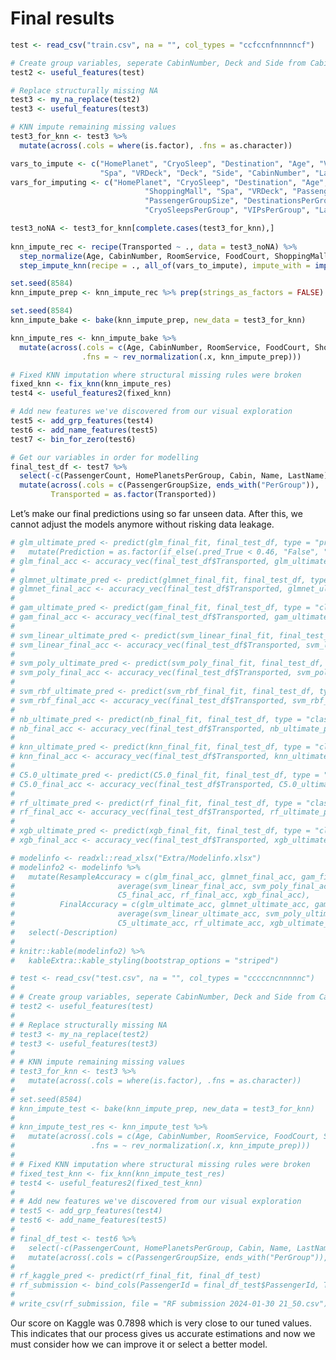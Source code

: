 # Final results {#chapter-9}

```r
test <- read_csv("train.csv", na = "", col_types = "ccfccnfnnnnncf")

# Create group variables, seperate CabinNumber, Deck and Side from Cabin
test2 <- useful_features(test)

# Replace structurally missing NA
test3 <- my_na_replace(test2)
test3 <- useful_features(test3)

# KNN impute remaining missing values
test3_for_knn <- test3 %>%
  mutate(across(.cols = where(is.factor), .fns = as.character))

vars_to_impute <- c("HomePlanet", "CryoSleep", "Destination", "Age", "VIP", "RoomService", "FoodCourt", "ShoppingMall",
                    "Spa", "VRDeck", "Deck", "Side", "CabinNumber", "LastName")
vars_for_imputing <- c("HomePlanet", "CryoSleep", "Destination", "Age", "VIP", "RoomService", "FoodCourt",
                              "ShoppingMall", "Spa", "VRDeck", "PassengerGroup", "Deck", "Side", "CabinNumber",
                              "PassengerGroupSize", "DestinationsPerGroup", "CabinsPerGroup",
                              "CryoSleepsPerGroup", "VIPsPerGroup", "LastNamesPerGroup")

test3_noNA <- test3_for_knn[complete.cases(test3_for_knn),]
  
knn_impute_rec <- recipe(Transported ~ ., data = test3_noNA) %>%
  step_normalize(Age, CabinNumber, RoomService, FoodCourt, ShoppingMall, Spa, VRDeck) %>%
  step_impute_knn(recipe = ., all_of(vars_to_impute), impute_with = imp_vars(all_of(vars_for_imputing)), neighbors = 5) 

set.seed(8584)
knn_impute_prep <- knn_impute_rec %>% prep(strings_as_factors = FALSE)

set.seed(8584)
knn_impute_bake <- bake(knn_impute_prep, new_data = test3_for_knn)

knn_impute_res <- knn_impute_bake %>%
  mutate(across(.cols = c(Age, CabinNumber, RoomService, FoodCourt, ShoppingMall, Spa, VRDeck),
                .fns = ~ rev_normalization(.x, knn_impute_prep)))

# Fixed KNN imputation where structural missing rules were broken
fixed_knn <- fix_knn(knn_impute_res)
test4 <- useful_features2(fixed_knn)

# Add new features we've discovered from our visual exploration
test5 <- add_grp_features(test4)
test6 <- add_name_features(test5)
test7 <- bin_for_zero(test6)

# Get our variables in order for modelling
final_test_df <- test7 %>%
  select(-c(PassengerCount, HomePlanetsPerGroup, Cabin, Name, LastName)) %>%
  mutate(across(.cols = c(PassengerGroupSize, ends_with("PerGroup")), .fns = as.integer),
         Transported = as.factor(Transported))
```

Let's make our final predictions using so far unseen data. After this, we cannot adjust the models anymore without risking data leakage. 

```r
# glm_ultimate_pred <- predict(glm_final_fit, final_test_df, type = "prob") %>%
#   mutate(Prediction = as.factor(if_else(.pred_True < 0.46, "False", "True")))
# glm_final_acc <- accuracy_vec(final_test_df$Transported, glm_ultimate_pred$Prediction)
# 
# glmnet_ultimate_pred <- predict(glmnet_final_fit, final_test_df, type = "class")
# glmnet_final_acc <- accuracy_vec(final_test_df$Transported, glmnet_ultimate_pred$.pred_class)
# 
# gam_ultimate_pred <- predict(gam_final_fit, final_test_df, type = "class")
# gam_final_acc <- accuracy_vec(final_test_df$Transported, gam_ultimate_pred$.pred_class)
# 
# svm_linear_ultimate_pred <- predict(svm_linear_final_fit, final_test_df, type = "class")
# svm_linear_final_acc <- accuracy_vec(final_test_df$Transported, svm_linear_ultimate_pred$.pred_class)
# 
# svm_poly_ultimate_pred <- predict(svm_poly_final_fit, final_test_df, type = "class")
# svm_poly_final_acc <- accuracy_vec(final_test_df$Transported, svm_poly_ultimate_pred$.pred_class)
# 
# svm_rbf_ultimate_pred <- predict(svm_rbf_final_fit, final_test_df, type = "class")
# svm_rbf_final_acc <- accuracy_vec(final_test_df$Transported, svm_rbf_ultimate_pred$.pred_class)
# 
# nb_ultimate_pred <- predict(nb_final_fit, final_test_df, type = "class")
# nb_final_acc <- accuracy_vec(final_test_df$Transported, nb_ultimate_pred$.pred_class)
# 
# knn_ultimate_pred <- predict(knn_final_fit, final_test_df, type = "class")
# knn_final_acc <- accuracy_vec(final_test_df$Transported, knn_ultimate_pred$.pred_class)
# 
# C5.0_ultimate_pred <- predict(C5.0_final_fit, final_test_df, type = "class")
# C5.0_final_acc <- accuracy_vec(final_test_df$Transported, C5.0_ultimate_pred$.pred_class)
# 
# rf_ultimate_pred <- predict(rf_final_fit, final_test_df, type = "class")
# rf_final_acc <- accuracy_vec(final_test_df$Transported, rf_ultimate_pred$.pred_class)
# 
# xgb_ultimate_pred <- predict(xgb_final_fit, final_test_df, type = "class")
# xgb_final_acc <- accuracy_vec(final_test_df$Transported, xgb_ultimate_pred$.pred_class)
```


```r
# modelinfo <- readxl::read_xlsx("Extra/Modelinfo.xlsx")
# modelinfo2 <- modelinfo %>%
#   mutate(ResampleAccuracy = c(glm_final_acc, glmnet_final_acc, gam_final_acc, 
#                       average(svm_linear_final_acc, svm_poly_final_acc, svm_rbf_final_acc), nb_final_acc, knn_final_acc,
#                       C5_final_acc, rf_final_acc, xgb_final_acc),
#          FinalAccuracy = c(glm_ultimate_acc, glmnet_ultimate_acc, gam_ultimate_acc, 
#                       average(svm_linear_ultimate_acc, svm_poly_ultimate_acc, svm_rbf_ultimate_acc), nb_ultimate_acc, knn_ultimate_acc,
#                       C5_ultimate_acc, rf_ultimate_acc, xgb_ultimate_acc)) %>%
#   select(-Description)
# 
# knitr::kable(modelinfo2) %>%
#   kableExtra::kable_styling(bootstrap_options = "striped")
```

```r
# test <- read_csv("test.csv", na = "", col_types = "cccccncnnnnnc")
# 
# # Create group variables, seperate CabinNumber, Deck and Side from Cabin
# test2 <- useful_features(test)
# 
# # Replace structurally missing NA
# test3 <- my_na_replace(test2)
# test3 <- useful_features(test3)
# 
# # KNN impute remaining missing values
# test3_for_knn <- test3 %>%
#   mutate(across(.cols = where(is.factor), .fns = as.character))
# 
# set.seed(8584)
# knn_impute_test <- bake(knn_impute_prep, new_data = test3_for_knn)
# 
# knn_impute_test_res <- knn_impute_test %>%
#   mutate(across(.cols = c(Age, CabinNumber, RoomService, FoodCourt, ShoppingMall, Spa, VRDeck),
#                 .fns = ~ rev_normalization(.x, knn_impute_prep)))
# 
# # Fixed KNN imputation where structural missing rules were broken
# fixed_test_knn <- fix_knn(knn_impute_test_res)
# test4 <- useful_features2(fixed_test_knn)
# 
# # Add new features we've discovered from our visual exploration
# test5 <- add_grp_features(test4)
# test6 <- add_name_features(test5)
# 
# final_df_test <- test6 %>%
#   select(-c(PassengerCount, HomePlanetsPerGroup, Cabin, Name, LastName)) %>%
#   mutate(across(.cols = c(PassengerGroupSize, ends_with("PerGroup")), .fns = as.integer))
# 
# rf_kaggle_pred <- predict(rf_final_fit, final_df_test)
# rf_submission <- bind_cols(PassengerId = final_df_test$PassengerId, Transported = rf_kaggle_pred$.pred_class)
# 
# write_csv(rf_submission, file = "RF submission 2024-01-30 21_50.csv")
```

Our score on Kaggle was 0.7898 which is very close to our tuned values. This indicates that our process gives us accurate estimations and now we must consider how we can improve it or select a better model.